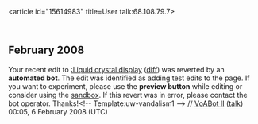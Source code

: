 <article id="15614983" title=User talk:68.108.79.7>
	<talkpage id="15614983" title="User talk:68.108.79.7">

== February 2008 ==
{{{icon|[[Image:Information.svg|25px]] }}} Your recent edit to [[:Liquid crystal display]] ([http://en.wikipedia.org/w/index.php?title=Liquid_crystal_display&amp;curid=17932&amp;diff=189383054&amp;oldid=188745331 diff]) was reverted by an '''automated bot'''. The edit was identified as adding test edits to the page. If you want to experiment, please use the '''preview button''' while editing or consider using the [[Wikipedia:Sandbox|sandbox]]. If this revert was in error, please contact the bot operator. Thanks!&lt;!-- Template:uw-vandalism1 --&gt; // [[User:VoABot II|VoABot II]] ([[User talk:VoABot II|talk]]) 00:05, 6 February 2008 (UTC)
	</talkpage>
</article>